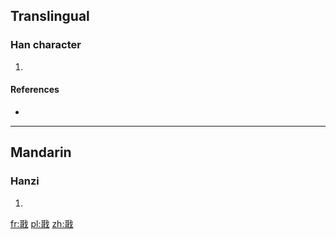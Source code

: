 ==Translingual==

===Han character===
{{Han char|rn=62|rad=戈|as=10|sn=14|four=|canj=一口戈 (MRI), X一口戈 (XMRI)|ids=⿰[[哥]][[戈]]}}

# {{defn|Han|sort=戈10}}

====References====
* {{Han ref|kx=0413.290|dkj=11636|dj=0756.310|hdz=21409.130|uh=6228|ud=25128}}

----

==Mandarin==

===Hanzi===
{{cmn-hanzi|pin=[[gē]] ([[ge1]])|wg=ko<sup>1</sup>}}

# {{defn|lang=cmn|sort=戈10}}

[[fr:戨]]
[[pl:戨]]
[[zh:戨]]